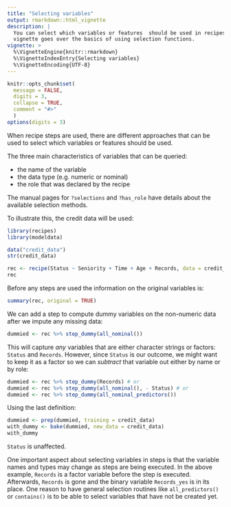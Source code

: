 ```yaml
---
title: "Selecting variables"
output: rmarkdown::html_vignette
description: |
  You can select which variables or features  should be used in recipes. This 
  vignette goes over the basics of using selection functions.
vignette: >
  %\VignetteEngine{knitr::rmarkdown}
  %\VignetteIndexEntry{Selecting variables}
  %\VignetteEncoding{UTF-8}
---
```


```r
knitr::opts_chunk$set(
  message = FALSE,
  digits = 3,
  collapse = TRUE,
  comment = "#>"
  )
options(digits = 3)
```

When recipe steps are used, there are different approaches that can be used to select which variables or features should be used. 

The three main characteristics of variables that can be queried: 

 * the name of the variable
 * the data type (e.g. numeric or nominal)
 * the role that was declared by the recipe
 
The manual pages for `?selections` and  `?has_role` have details about the available selection methods. 
 
To illustrate this, the credit data will be used: 

```r
library(recipes)
library(modeldata)

data("credit_data")
str(credit_data)

rec <- recipe(Status ~ Seniority + Time + Age + Records, data = credit_data)
rec
```

Before any steps are used the information on the original variables is:

```r
summary(rec, original = TRUE)
```

We can add a step to compute dummy variables on the non-numeric data after we impute any missing data:

```r
dummied <- rec %>% step_dummy(all_nominal())
```

This will capture _any_ variables that are either character strings or factors: `Status` and `Records`. However, since `Status` is our outcome, we might want to keep it as a factor so we can _subtract_ that variable out either by name or by role:

```r
dummied <- rec %>% step_dummy(Records) # or
dummied <- rec %>% step_dummy(all_nominal(), - Status) # or
dummied <- rec %>% step_dummy(all_nominal_predictors()) 
```

Using the last definition: 

```r
dummied <- prep(dummied, training = credit_data)
with_dummy <- bake(dummied, new_data = credit_data)
with_dummy
```

`Status` is unaffected. 

One important aspect about selecting variables in steps is that the variable names and types may change as steps are being executed. In the above example, `Records` is a factor variable before the step is executed. Afterwards, `Records` is gone and the binary variable `Records_yes` is in its place. One reason to have general selection routines like `all_predictors()` or `contains()` is to be able to select variables that have not be created yet. 

